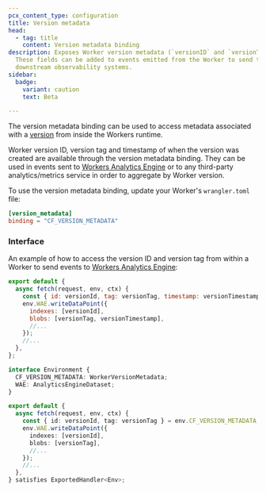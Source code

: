 ```yaml
---
pcx_content_type: configuration
title: Version metadata
head:
  - tag: title
    content: Version metadata binding
description: Exposes Worker version metadata (`versionID` and `versionTag`).
  These fields can be added to events emitted from the Worker to send to
  downstream observability systems.
sidebar:
  badge:
    variant: caution
    text: Beta

---
```



The version metadata binding can be used to access metadata associated with a [version](/workers/configuration/versions-and-deployments/#versions) from inside the Workers runtime.

Worker version ID, version tag and timestamp of when the version was created are available through the version metadata binding. They can be used in events sent to [Workers Analytics Engine](/analytics/analytics-engine/) or to any third-party analytics/metrics service in order to aggregate by Worker version.

To use the version metadata binding, update your Worker's `wrangler.toml` file:

```toml title="wrangler.toml"
[version_metadata]
binding = "CF_VERSION_METADATA"
```

### Interface

An example of how to access the version ID and version tag from within a Worker to send events to [Workers Analytics Engine](/analytics/analytics-engine/):

<Tabs> <TabItem label="js">

```js
export default {
  async fetch(request, env, ctx) {
    const { id: versionId, tag: versionTag, timestamp: versionTimestamp } = env.CF_VERSION_METADATA;
    env.WAE.writeDataPoint({
      indexes: [versionId],
      blobs: [versionTag, versionTimestamp],
      //...
    });
    //...
  },
};
```

</TabItem> <TabItem label="ts">

```ts
interface Environment {
  CF_VERSION_METADATA: WorkerVersionMetadata;
  WAE: AnalyticsEngineDataset;
}

export default {
  async fetch(request, env, ctx) {
    const { id: versionId, tag: versionTag } = env.CF_VERSION_METADATA;
    env.WAE.writeDataPoint({
      indexes: [versionId],
      blobs: [versionTag],
      //...
    });
    //...
  },
} satisfies ExportedHandler<Env>;
```

</TabItem> </Tabs>
